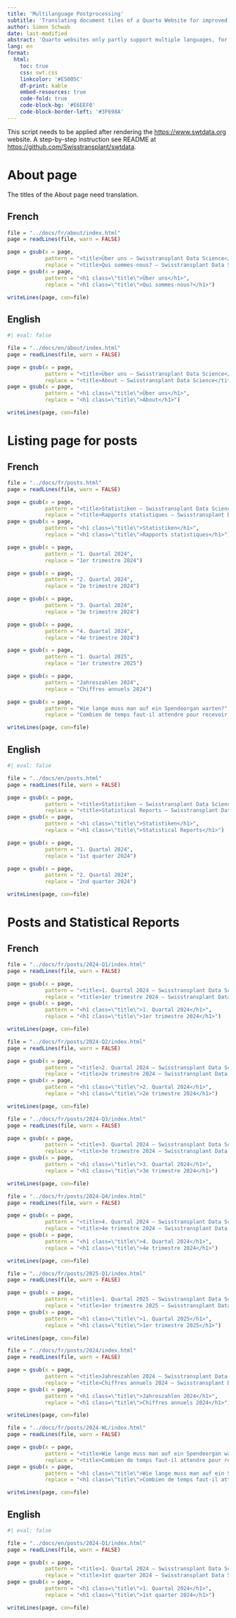 ```yaml
---
title: 'Multilanguage Postprocessing'
subtitle: 'Translating document tiles of a Quarto Website for improved multilingual support'
author: Simon Schwab
date: last-modified
abstract: 'Quarto websites only partly support multiple languages, for example, document titles and descriptions in the yaml header have no multilingual support. This document is a workaound and will translate document titles by reading the html files, translating the tiltes, and overwriten the html file.'
lang: en
format:
  html:
    toc: true
    css: swt.css
    linkcolor: '#E5005C'
    df-print: kable
    embed-resources: true
    code-fold: true
    code-block-bg: '#E6EEF0'
    code-block-border-left: '#3F698A'
---
```


::: {.callout-note}
This script needs to be applied after rendering the <https://www.swtdata.org> website. A step-by-step instruction see README at <https://github.com/Swisstransplant/swtdata>.
:::

# About page

The titles of the About page need translation.

## French

```r
file = "../docs/fr/about/index.html"
page = readLines(file, warn = FALSE)

page = gsub(x = page,
            pattern = "<title>Über uns – Swisstransplant Data Science</title>",
            replace = "<title>Qui sommes-nous? – Swisstransplant Data Science</title>")
page = gsub(x = page,
            pattern = "<h1 class=\"title\">Über uns</h1>", 
            replace = "<h1 class=\"title\">Qui sommes-nous?</h1>")

writeLines(page, con=file)
```

## English

```r
#| eval: false

file = "../docs/en/about/index.html"
page = readLines(file, warn = FALSE)

page = gsub(x = page,
            pattern = "<title>Über uns – Swisstransplant Data Science</title>",
            replace = "<title>About – Swisstransplant Data Science</title>")
page = gsub(x = page,
            pattern = "<h1 class=\"title\">Über uns</h1>", 
            replace = "<h1 class=\"title\">About</h1>")

writeLines(page, con=file)
```

# Listing page for posts

## French

```r
file = "../docs/fr/posts.html"
page = readLines(file, warn = FALSE)

page = gsub(x = page,
            pattern = "<title>Statistiken – Swisstransplant Data Science</title>",
            replace = "<title>Rapports statistiques – Swisstransplant Data Science</title>")
page = gsub(x = page,
            pattern = "<h1 class=\"title\">Statistiken</h1>", 
            replace = "<h1 class=\"title\">Rapports statistiques</h1>")

page = gsub(x = page,
            pattern = "1. Quartal 2024", 
            replace = "1er trimestre 2024")

page = gsub(x = page,
            pattern = "2. Quartal 2024", 
            replace = "2e trimestre 2024")

page = gsub(x = page,
            pattern = "3. Quartal 2024", 
            replace = "3e trimestre 2024")

page = gsub(x = page,
            pattern = "4. Quartal 2024", 
            replace = "4e trimestre 2024")

page = gsub(x = page,
            pattern = "1. Quartal 2025", 
            replace = "1er trimestre 2025")

page = gsub(x = page,
            pattern = "Jahreszahlen 2024", 
            replace = "Chiffres annuels 2024")

page = gsub(x = page,
            pattern = "Wie lange muss man auf ein Spendeorgan warten?", 
            replace = "Combien de temps faut-il attendre pour recevoir un organe?")

writeLines(page, con=file)
```

## English

```r
#| eval: false

file = "../docs/en/posts.html"
page = readLines(file, warn = FALSE)

page = gsub(x = page,
            pattern = "<title>Statistiken – Swisstransplant Data Science</title>",
            replace = "<title>Statistical Reports – Swisstransplant Data Science</title>")
page = gsub(x = page,
            pattern = "<h1 class=\"title\">Statistiken</h1>", 
            replace = "<h1 class=\"title\">Statistical Reports</h1>")

page = gsub(x = page,
            pattern = "1. Quartal 2024", 
            replace = "1st quarter 2024")

page = gsub(x = page,
            pattern = "2. Quartal 2024", 
            replace = "2nd quarter 2024")

writeLines(page, con=file)
```

# Posts and Statistical Reports

## French

```r
file = "../docs/fr/posts/2024-Q1/index.html"
page = readLines(file, warn = FALSE)

page = gsub(x = page,
            pattern = "<title>1. Quartal 2024 – Swisstransplant Data Science</title>", 
            replace = "<title>1er trimestre 2024 – Swisstransplant Data Science</title>")
page = gsub(x = page,
            pattern = "<h1 class=\"title\">1. Quartal 2024</h1>", 
            replace = "<h1 class=\"title\">1er trimestre 2024</h1>")

writeLines(page, con=file)
```

```r
file = "../docs/fr/posts/2024-Q2/index.html"
page = readLines(file, warn = FALSE)

page = gsub(x = page,
            pattern = "<title>2. Quartal 2024 – Swisstransplant Data Science</title>", 
            replace = "<title>2e trimestre 2024 – Swisstransplant Data Science</title>")
page = gsub(x = page,
            pattern = "<h1 class=\"title\">2. Quartal 2024</h1>", 
            replace = "<h1 class=\"title\">2e trimestre 2024</h1>")

writeLines(page, con=file)
```

```r
file = "../docs/fr/posts/2024-Q3/index.html"
page = readLines(file, warn = FALSE)

page = gsub(x = page,
            pattern = "<title>3. Quartal 2024 – Swisstransplant Data Science</title>", 
            replace = "<title>3e trimestre 2024 – Swisstransplant Data Science</title>")
page = gsub(x = page,
            pattern = "<h1 class=\"title\">3. Quartal 2024</h1>", 
            replace = "<h1 class=\"title\">3e trimestre 2024</h1>")

writeLines(page, con=file)
```

```r
file = "../docs/fr/posts/2024-Q4/index.html"
page = readLines(file, warn = FALSE)

page = gsub(x = page,
            pattern = "<title>4. Quartal 2024 – Swisstransplant Data Science</title>", 
            replace = "<title>4e trimestre 2024 – Swisstransplant Data Science</title>")
page = gsub(x = page,
            pattern = "<h1 class=\"title\">4. Quartal 2024</h1>", 
            replace = "<h1 class=\"title\">4e trimestre 2024</h1>")

writeLines(page, con=file)
```

```r
file = "../docs/fr/posts/2025-Q1/index.html"
page = readLines(file, warn = FALSE)

page = gsub(x = page,
            pattern = "<title>1. Quartal 2025 – Swisstransplant Data Science</title>", 
            replace = "<title>1er trimestre 2025 – Swisstransplant Data Science</title>")
page = gsub(x = page,
            pattern = "<h1 class=\"title\">1. Quartal 2025</h1>", 
            replace = "<h1 class=\"title\">1er trimestre 2025</h1>")

writeLines(page, con=file)
```

```r
file = "../docs/fr/posts/2024/index.html"
page = readLines(file, warn = FALSE)

page = gsub(x = page,
            pattern = "<title>Jahreszahlen 2024 – Swisstransplant Data Science</title>", 
            replace = "<title>Chiffres annuels 2024 – Swisstransplant Data Science</title>")
page = gsub(x = page,
            pattern = "<h1 class=\"title\">Jahreszahlen 2024</h1>", 
            replace = "<h1 class=\"title\">Chiffres annuels 2024</h1>")

writeLines(page, con=file)
```

```r
file = "../docs/fr/posts/2024-WL/index.html"
page = readLines(file, warn = FALSE)

page = gsub(x = page,
            pattern = "<title>Wie lange muss man auf ein Spendeorgan warten? – Swisstransplant Data Science</title>", 
            replace = "<title>Combien de temps faut-il attendre pour recevoir un organe? – Swisstransplant Data Science</title>")
page = gsub(x = page,
            pattern = "<h1 class=\"title\">Wie lange muss man auf ein Spendeorgan warten?</h1>", 
            replace = "<h1 class=\"title\">Combien de temps faut-il attendre pour recevoir un organe?</h1>")

writeLines(page, con=file)
```

## English

```r
#| eval: false

file = "../docs/en/posts/2024-Q1/index.html"
page = readLines(file, warn = FALSE)

page = gsub(x = page,
            pattern = "<title>1. Quartal 2024 – Swisstransplant Data Science</title>",
            replace = "<title>1st quarter 2024 – Swisstransplant Data Science</title>")
page = gsub(x = page,
            pattern = "<h1 class=\"title\">1. Quartal 2024</h1>", 
            replace = "<h1 class=\"title\">1st quarter 2024</h1>")

writeLines(page, con=file)
```
